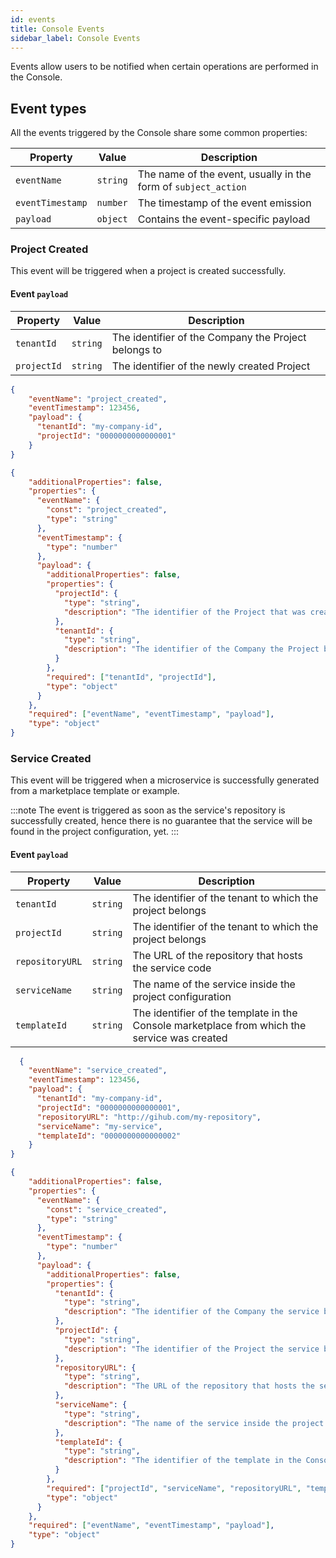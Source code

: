 ```yaml
---
id: events
title: Console Events
sidebar_label: Console Events
---
```



Events allow users to be notified when certain operations are performed in the Console.

## Event types

All the events triggered by the Console share some common properties:

| Property         | Value    | Description                                                    |
|------------------|----------|----------------------------------------------------------------|
| `eventName`      | `string` | The name of the event, usually in the form of `subject_action` |
| `eventTimestamp` | `number` | The timestamp of the event emission                            |
| `payload`        | `object` | Contains the event-specific payload                            |

### Project Created

This event will be triggered when a project is created successfully.

#### Event `payload`

| Property    | Value    | Description                                          |
|-------------|----------|------------------------------------------------------|
| `tenantId`  | `string` | The identifier of the Company the Project belongs to |
| `projectId` | `string` | The identifier of the newly created Project          |

<Tabs>
<TabItem value="example" label="Example" default>

```json
{
    "eventName": "project_created",
    "eventTimestamp": 123456,
    "payload": {
      "tenantId": "my-company-id",
      "projectId": "0000000000000001"
    }
}
```

</TabItem>
<TabItem value="json-schema" label="JSON Schema">

```json
{
    "additionalProperties": false,
    "properties": {
      "eventName": {
        "const": "project_created",
        "type": "string"
      },
      "eventTimestamp": {
        "type": "number"
      },
      "payload": {
        "additionalProperties": false,
        "properties": {
          "projectId": {
            "type": "string",
            "description": "The identifier of the Project that was created"
          },
          "tenantId": {
            "type": "string",
            "description": "The identifier of the Company the Project belongs to"
          }
        },
        "required": ["tenantId", "projectId"],
        "type": "object"
      }
    },
    "required": ["eventName", "eventTimestamp", "payload"],
    "type": "object"
}
```

</TabItem>
</Tabs>

### Service Created

This event will be triggered when a microservice is successfully generated from a marketplace template or example.

:::note
The event is triggered as soon as the service's repository is successfully created,
hence there is no guarantee that the service will be found in the project configuration, yet.
:::

#### Event `payload`

| Property        | Value    | Description                                                                                  |
|-----------------|----------|----------------------------------------------------------------------------------------------|
| `tenantId`      | `string` | The identifier of the tenant to which the project belongs                                    |
| `projectId`     | `string` | The identifier of the tenant to which the project belongs                                    |
| `repositoryURL` | `string` | The URL of the repository that hosts the service code                                        |
| `serviceName`   | `string` | The name of the service inside the project configuration                                     |
| `templateId`    | `string` | The identifier of the template in the Console marketplace from which the service was created |

<Tabs>
<TabItem value="example" label="Example" default>

```json
  {
    "eventName": "service_created",
    "eventTimestamp": 123456,
    "payload": {
      "tenantId": "my-company-id",
      "projectId": "0000000000000001",
      "repositoryURL": "http://gihub.com/my-repository",
      "serviceName": "my-service",
      "templateId": "0000000000000002"
    }
}
```

</TabItem>
<TabItem value="json-schema" label="JSON Schema">

```json
{
    "additionalProperties": false,
    "properties": {
      "eventName": {
        "const": "service_created",
        "type": "string"
      },
      "eventTimestamp": {
        "type": "number"
      },
      "payload": {
        "additionalProperties": false,
        "properties": {
          "tenantId": {
            "type": "string",
            "description": "The identifier of the Company the service belongs to"
          },
          "projectId": {
            "type": "string",
            "description": "The identifier of the Project the service belongs to"
          },
          "repositoryURL": {
            "type": "string",
            "description": "The URL of the repository that hosts the service code"
          },
          "serviceName": {
            "type": "string",
            "description": "The name of the service inside the project configuration"
          },
          "templateId": {
            "type": "string",
            "description": "The identifier of the template in the Console marketplace from which the service was created"
          }
        },
        "required": ["projectId", "serviceName", "repositoryURL", "templateId"],
        "type": "object"
      }
    },
    "required": ["eventName", "eventTimestamp", "payload"],
    "type": "object"
}
  ```

</TabItem>
</Tabs>
